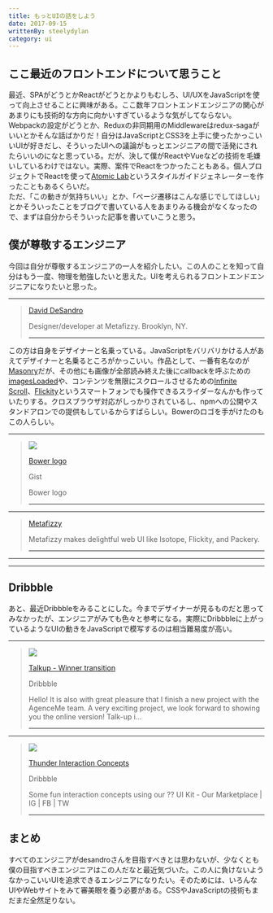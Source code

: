 ```yaml
---
title: もっとUIの話をしよう
date: 2017-09-15
writtenBy: steelydylan
category: ui
---
```



ここ最近のフロントエンドについて思うこと
--------------------

最近、SPAがどうとかReactがどうとかよりもむしろ、UI/UXをJavaScriptを使って向上させることに興味がある。ここ数年フロントエンドエンジニアの関心があまりにも技術的な方向に向かいすぎているような気がしてならない。Webpackの設定がどうとか、Reduxの非同期用のMiddlewareはredux-sagaがいいとかそんな話ばかりだ！自分はJavaScriptとCSS3を上手に使ったかっこいいUIが好きだし、そういったUIへの議論がもっとエンジニアの間で活発にされたらいいのになと思っている。だが、決して僕がReactやVueなどの技術を毛嫌いしているわけではない。実際、案件でReactをつかったこともある。個人プロジェクトでReactを使って[Atomic Lab](https://github.com/steelydylan/atomic-lab)というスタイルガイドジェネレーターを作ったこともあるくらいだ。  
ただ、「この動きが気持ちいい」とか、「ページ遷移はこんな感じでしてほしい」とかそういったことをブログで書いている人をあまりみる機会がなくなったので、まずは自分からそういった記事を書いていこうと思う。  

僕が尊敬するエンジニア
-----------

今回は自分が尊敬するエンジニアの一人を紹介したい。この人のことを知って自分はもう一度、物理を勉強したいと思えた。UIを考えられるフロントエンドエンジニアになりたいと思った。

* * *

> [David DeSandro](https://desandro.com/)
> 
> Designer/developer at Metafizzy. Brooklyn, NY.
> 
> * * *

この方は自身をデザイナーと名乗っている。JavaScriptをバリバリかける人があえてデザイナーと名乗るところがかっこいい。作品として、一番有名なのが[Masonry](https://masonry.desandro.com/)だが、その他にも画像が全部読み終えた後にcallbackを呼ぶための[imagesLoaded](https://imagesloaded.desandro.com/)や、コンテンツを無限にスクロールさせるための[Infinite Scroll](https://infinite-scroll.com/)、[Flickity](https://flickity.metafizzy.co/)というスマートフォンでも操作できるスライダーなんかも作っていたりする。クロスブラウザ対応がしっかりされているし、npmへの公開やスタンドアロンでの提供もしているからすばらしい。Bowerのロゴを手がけたのもこの人らしい。

* * *

> ![](https://avatars1.githubusercontent.com/u/85566?v=4&s=400)
> 
> [Bower logo](https://gist.github.com/desandro/1c50118441f703f3f6e1)
> 
> Gist
> 
> Bower logo
> 
> * * *

* * *

> [Metafizzy](https://metafizzy.co/)
> 
> Metafizzy makes delightful web UI like Isotope, Flickity, and Packery.
> 
> * * *

* * *

* * *

Dribbble
--------

あと、最近Dribbbleをみることにした。今までデザイナーが見るものだと思ってみなかったが、エンジニアがみても色々と参考になる。実際にDribbbleに上がっているようなUIの動きをJavaScriptで模写するのは相当難易度が高い。  

* * *

> ![](https://cdn.dribbble.com/users/762028/screenshots/3804412/ezgif.com-optimize__3_.gif)
> 
> [Talkup - Winner transition](https://dribbble.com/shots/3804412-Talkup-Winner-transition)
> 
> Dribbble
> 
> Hello! It is also with great pleasure that I finish a new project with the AgenceMe team. A very exciting project, we look forward to showing you the online version! Talk-up i...
> 
> * * *

* * *

> ![](https://cdn.dribbble.com/users/107759/screenshots/3805823/thunder.gif)
> 
> [Thunder Interaction Concepts](https://dribbble.com/shots/3805823-Thunder-Interaction-Concepts)
> 
> Dribbble
> 
> Some fun interaction concepts using our ?? UI Kit - Our Marketplace | IG | FB | TW
> 
> * * *

まとめ
---

すべてのエンジニアがdesandroさんを目指すべきとは思わないが、少なくとも僕の目指すべきエンジニアはこの人だなと最近気づいた。この人に負けないようなかっこいいUIを追求できるエンジニアになりたい。そのためには、いろんなUIやWebサイトをみて審美眼を養う必要がある。CSSやJavaScriptの技術もまだまだ全然足りない。